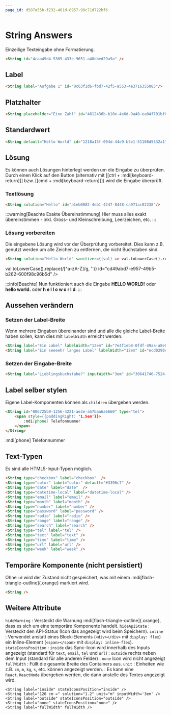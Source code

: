```yaml
---
page_id: d587a55b-f232-461d-8957-98c71d722bf6
---
```


# String Answers

Einzeilige Texteingabe ohne Formatierung.

```md
<String id="4caa49d4-5385-433e-9651-a48ebed29a9a" />
```

<BrowserWindow>
<String id="4caa49d4-5385-433e-9651-a48ebed29a9a" />
<PermissionsPanel documentRootId="4caa49d4-5385-433e-9651-a48ebed29a9a" />
</BrowserWindow>

## Label

```md
<String label="Aufgabe 1" id="0c63f1d6-fbd7-42f5-a553-4e3716355083"/>
```

<BrowserWindow>
<String label="Aufgabe 1" id="0c63f1d6-fbd7-42f5-a553-4e3716355083"/>
</BrowserWindow>


## Platzhalter
```md
<String placeholder="Eine Zahl" id="4612436b-b10e-4e6d-9a40-ea04f701bf87" />
```

<BrowserWindow>
<String placeholder="Eine Zahl" id="4612436b-b10e-4e6d-9a40-ea04f701bf87" />
</BrowserWindow>

## Standardwert
```md
<String default="Hello World" id="1218a15f-094d-44e9-b5e1-51108d5532a1"/>
```

<BrowserWindow>
<String default="Hello World" id="1218a15f-094d-44e9-b5e1-51108d5532a1"/>
</BrowserWindow>

## Lösung
Es können auch Lösungen hinterlegt werden um die Eingabe zu überprüfen. Durch einen Klick auf den Button (alternativ mit [[ctrl + :mdi[keyboard-return]]] bzw. [[cmd + :mdi[keyboard-return]]]) wird die Eingabe überprüft.

<String solution="Lösung" placeholder="Die Lösung ist 'Lösung'" id="6970d5f8-0015-40a8-97d4-e576dd1b4b3c"/>

### Textlösung
```md
<String solution="Hello" id="a1eb0082-4eb1-4247-8448-ca971ac02238"/>
```

<BrowserWindow>
<String solution="Hello" id="a1eb0082-4eb1-4247-8448-ca971ac02238"/>
</BrowserWindow>

:::warning[Beachte Exakte Übereinstimmung]
Hier muss alles exakt übereinstimmen - inkl. Gross- und Kleinschreibung, Leerzeichen, etc.
:::

### Lösung vorbereiten
Die eingebene Lösung wird vor der Überprüfung vorbereitet. Dies kann z.B. genutzt werden um alle Zeichen zu entfernen, die nicht Buchstaben sind.
```md
<String solution="Hello World" sanitizer={(val) => val.toLowerCase().replace(/[^a-zA-Z]/g, '')} id="cd49abd7-e957-49b5-b262-600f98c96b5d" />
```

<BrowserWindow>
<String solution="Hello World" sanitizer={(val) => val.toLowerCase().replace(/[^a-zA-Z]/g, '')} id="cd49abd7-e957-49b5-b262-600f98c96b5d" />
</BrowserWindow>

:::info[Beachte]
Nun funktioniert auch die Eingabe __HELLO WORLD!__ oder __hello world.__ oder __h e l l o w o r l d__.
:::

## Aussehen verändern

### Setzen der Label-Breite
Wenn mehrere Eingaben übereinander sind und alle die gleiche Label-Breite haben sollen, kann dies mit `labelWidth` erreicht werden.

```md
<String label="Ein Label" labelWidth="12em" id="7e4f1eb8-0fdf-49aa-a8e0-fcb78b454826" />
<String label="Ein seeeehr langes Label" labelWidth="12em" id="ecd0290c-dc12-442c-8a16-3c1e052e92b7" />
```

<BrowserWindow>
<String label="Ein Label" labelWidth="12em" id="7e4f1eb8-0fdf-49aa-a8e0-fcb78b454826" />
<String label="Ein seeeehr langes Label" labelWidth="12em" id="ecd0290c-dc12-442c-8a16-3c1e052e92b7" />
</BrowserWindow>

### Setzen der Eingabe-Breite
```md
<String label="Lieblingsbuchstabe?" inputWidth="3em" id="30641746-7524-4a1b-b09f-ab19cc993a22" />
```

<BrowserWindow>
<String label="Lieblingsbuchstabe?" inputWidth="3em" id="30641746-7524-4a1b-b09f-ab19cc993a22" />
</BrowserWindow>

## Label selber stylen
Eigene Label-Komponenten können als `children` übergeben werden.

```md
<String id="006725b9-1256-4221-ae3e-a57baa6a6660" type="tel">
    <span style={{paddingRight: '1.5em'}}>
        :mdi[phone] Telefonnummer
    </span>
</String>
```

<BrowserWindow>
<String id="006725b9-1256-4221-ae3e-a57baa6a6660" type="tel">
    <span style={{paddingRight: '1.5em'}}>
        :mdi[phone] Telefonnummer
    </span>
</String>
</BrowserWindow>

## Text-Typen
Es sind alle HTML5-Input-Typen möglich.

```md
<String type="checkbox" label="checkbox"  />
<String type="color" label="color" default="#3396c7" />
<String type="date" label="date"  />
<String type="datetime-local" label="datetime-local" />
<String type="email" label="email" />
<String type="month" label="month" />
<String type="number" label="number" />
<String type="password" label="password" />
<String type="radio" label="radio" />
<String type="range" label="range" />
<String type="search" label="search" />
<String type="tel" label="tel" />
<String type="text" label="text" />
<String type="time" label="time" />
<String type="url" label="url" />
<String type="week" label="week" />
```

<BrowserWindow>
<String type="checkbox" label="checkbox"  hideWarning hideApiState />
<String type="color" label="color" default="#3396c7" hideWarning hideApiState />
<String type="date" label="date"  hideWarning hideApiState />
<String type="datetime-local" label="datetime-local" hideWarning hideApiState />
<String type="email" label="email" hideWarning hideApiState />
<String type="month" label="month" hideWarning hideApiState />
<String type="number" label="number" hideWarning hideApiState />
<String type="password" label="password" hideWarning hideApiState />
<String type="radio" label="radio" hideWarning hideApiState />
<String type="range" label="range" hideWarning hideApiState />
<String type="search" label="search" hideWarning hideApiState />
<String type="tel" label="tel" hideWarning hideApiState />
<String type="text" label="text" hideWarning hideApiState />
<String type="time" label="time" hideWarning hideApiState />
<String type="url" label="url" hideWarning hideApiState />
<String type="week" label="week" hideWarning hideApiState />
</BrowserWindow>


## Temporäre Komponente (nicht persistiert)

Ohne `id` wird der Zustand nicht gespeichert, was mit einem :mdi[flash-triangle-outline]{.orange} markiert wird.

```md
<String />
```
<BrowserWindow>
<String />
</BrowserWindow>


## Weitere Attribute

`hideWarning`
:  Versteckt die Warnung :mdi[flash-triangle-outline]{.orange}, dass es sich um eine temporäre Komponente handelt.
`hideApiState`
: Versteckt den API-Status (Icon das angezeigt wird beim Speichern).
`inline`
: Verwendet anstatt eines Block-Elements (`<div></div>` mit `display: flex`) ein Inline-Element (`<span></span>` mit `display: inline-flex`).
`stateIconsPosition`
: `inside` das Sync-Icon wird innerhalb des Inputs angezeigt (standard für `text`, `email`, `tel` und `url`)
: `outside` rechts neben dem Input (standard für alle anderen Felder)
: `none` Icon wird nicht angezeigt
`fullWidth`
: Füllt die gesamte Breite des Containers aus.
`unit`
: Einheiten wie z.B. `cm`, `m`, `kg`, `s`, etc. können angezeigt werden.
: Es kann eine `React.ReactNode` übergeben werden, die dann anstelle des Textes angezeigt wird.

```mdx
<String label="inside" stateIconsPosition="inside" />
<String label="120 cm =" solution="1.2" unit="m" inputWidth='3em' />
<String label="outside" stateIconsPosition="outside" />
<String label="none" stateIconsPosition="none" />
<String label="fullWidth" fullWidth />
```

<BrowserWindow>
<String label="inside" stateIconsPosition="inside" />
<String label="120 cm =" solution="1.2" unit="m" inputWidth='3em' stateIconsPosition="outside" />
<String label="outside" stateIconsPosition="outside" />
<String label="none" stateIconsPosition="none" />
<String label="fullWidth" fullWidth />
</BrowserWindow>
